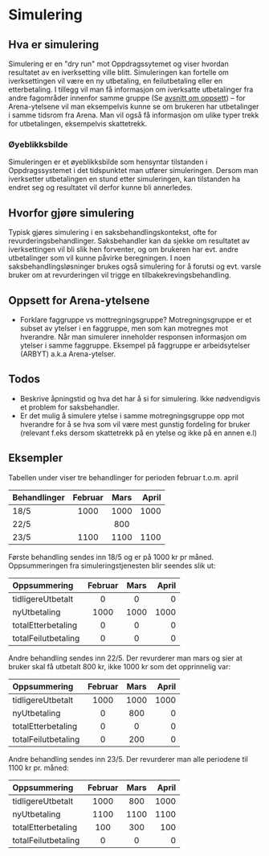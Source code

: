 # Simulering

## Hva er simulering
Simulering er en "dry run" mot Oppdragssytemet og viser hvordan resultatet av en iverksetting ville blitt.
Simuleringen kan fortelle om iverksettingen vil være en ny utbetaling, en feilutbetaling eller en etterbetaling. I tillegg vil man få informasjon om
iverksatte utbetalinger fra andre fagområder innenfor samme gruppe (Se [avsnitt om oppsett](#regler-for-arena-ytelsene)) – for Arena-ytelsene vil man
eksempelvis kunne se om brukeren har utbetalinger i samme tidsrom fra Arena. Man vil også få informasjon om ulike typer trekk for utbetalingen,
eksempelvis skattetrekk.

### Øyeblikksbilde
Simuleringen er et øyeblikksbilde som hensyntar tilstanden i Oppdragssystemet i det tidspunktet man utfører simuleringen. Dersom man iverksetter utbetalingen
en stund etter simuleringen, kan tilstanden ha endret seg og resultatet vil derfor kunne bli annerledes.

## Hvorfor gjøre simulering
Typisk gjøres simulering i en saksbehandlingskontekst, ofte for revurderingsbehandlinger. Saksbehandler kan da sjekke om resultatet av iverksettingen vil bli slik
hen forventer, og om brukeren har evt. andre utbetalinger som vil kunne påvirke beregningen. I noen saksbehandlingsløsninger brukes også simulering for å forutsi og
evt. varsle bruker om at revurderingen vil trigge en tilbakekrevingsbehandling.

## Oppsett for Arena-ytelsene
- Forklare faggruppe vs mottregningsgruppe? Motregningsgruppe er et subset av ytelser i en faggruppe, men som kan motregnes mot hverandre. Når man simulerer inneholder responsen informasjon om ytelser i samme faggruppe. Eksempel på faggruppe er arbeidsytelser (ARBYT) a.k.a Arena-ytelser.

## Todos
- Beskrive åpningstid og hva det har å si for simulering. Ikke nødvendigvis et problem for saksbehandler.
- Er det mulig å simulere ytelse i samme motregningsgruppe opp mot hverandre for å se hva som vil være mest gunstig fordeling for bruker (relevant f.eks dersom skattetrekk på en ytelse og ikke på en annen e.l)

## Eksempler

Tabellen under viser tre behandlinger for perioden februar t.o.m. april

| Behandlinger | Februar | Mars | April |
|:-------------|:-------:|:----:|------:|
| 18/5         |  1000   | 1000 |  1000 |
| 22/5         |         | 800  |       |
| 23/5         |  1100   | 1100 |  1100 |

Første behandling sendes inn 18/5 og er på 1000 kr pr måned. Oppsummeringen fra simuleringstjenesten blir seendes slik ut:

| Oppsummering        | Februar | Mars | April |
|:--------------------|:-------:|:----:|------:|
| tidligereUtbetalt   |    0    |  0   |     0 |
| nyUtbetaling        |  1000   | 1000 |  1000 |
| totalEtterbetaling  |    0    |  0   |     0 |
| totalFeilutbetaling |    0    |  0   |     0 |

Andre behandling sendes inn 22/5. Der revurderer man mars og sier at bruker skal få utbetalt 800 kr, ikke 1000 kr som det opprinnelig var:

| Oppsummering        | Februar | Mars | April |
|:--------------------|:-------:|:----:|------:|
| tidligereUtbetalt   |  1000   | 1000 |  1000 |
| nyUtbetaling        |    0    | 800  |     0 |
| totalEtterbetaling  |    0    |  0   |     0 |
| totalFeilutbetaling |    0    | 200  |     0 |

Andre behandling sendes inn 23/5. Der revurderer man alle periodene til 1100 kr pr. måned:

| Oppsummering        | Februar | Mars | April |
|:--------------------|:-------:|:----:|------:|
| tidligereUtbetalt   |  1000   | 800  |  1000 |
| nyUtbetaling        |  1100   | 1100 |  1100 |
| totalEtterbetaling  |   100   | 300  |   100 |
| totalFeilutbetaling |    0    |  0   |     0 |